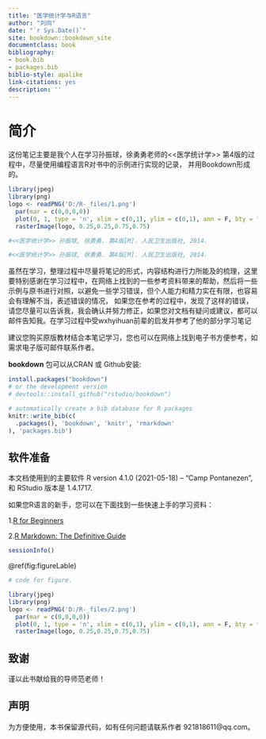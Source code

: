 ```yaml
--- 
title: "医学统计学与R语言"
author: "刘向"
date: "`r Sys.Date()`"
site: bookdown::bookdown_site
documentclass: book
bibliography:
- book.bib
- packages.bib
biblio-style: apalike
link-citations: yes
description: ''
---
```


# 简介

这份笔记主要是我个人在学习孙振球，徐勇勇老师的<<医学统计学>> 第4版的过程中，尽量使用编程语言R对书中的示例进行实现的记录， 并用Bookdown形成的。


```r

library(jpeg)
library(png)
logo <- readPNG('D:/R-_files/1.png')
  par(mar = c(0,0,0,0))
  plot(0, 1, type = 'n', xlim = c(0,1), ylim = c(0,1), ann = F, bty = "n", xaxt = "n", yaxt ="n")
  rasterImage(logo, 0.25,0.25,0.75,0.75)

#<<医学统计学>> 孙振球, 徐勇勇. 第4版[M]. 人民卫生出版社, 2014.
```

```r
#<<医学统计学>> 孙振球, 徐勇勇. 第4版[M]. 人民卫生出版社, 2014.
```
虽然在学习，整理过程中尽量将笔记的形式，内容结构进行力所能及的梳理，这里要特别感谢在学习过程中，在网络上找到的一些参考资料带来的帮助，然后将一些 示例与原书进行对照，以避免一些学习错误，但个人能力和精力实在有限，也容易会有理解不当，表述错误的情况， 如果您在参考的过程中，发现了这样的错误，请您尽量可以告诉我，我会确认并努力修正，如果您对文档有疑问或建议，都可以邮件告知我。在学习过程中受wxhyihuan前辈的启发并参考了他的部分学习笔记

建议您购买原版教材结合本笔记学习，您也可以在网络上找到电子书方便参考，如需求电子版可邮件联系作者。


 **bookdown** 包可以从CRAN 或 Github安装:

```r
install.packages("bookdown")
# or the development version
# devtools::install_github("rstudio/bookdown")
```



```r
# automatically create a bib database for R packages
knitr::write_bib(c(
  .packages(), 'bookdown', 'knitr', 'rmarkdown'
), 'packages.bib')
```

## 软件准备

本文档使用到的主要软件 R version 4.1.0 (2021-05-18) -- "Camp Pontanezen", 和 RStudio 版本是 1.4.1717.

如果您R语言的新手，您可以在下面找到一些快速上手的学习资料：

1.[R for Beginners](https://cran.r-project.org/doc/contrib/Paradis-rdebuts_en.pdf)

2.[R Markdown: The Definitive Guide](https://bookdown.org/yihui/rmarkdown/)
```r
sessionInfo()
```

\@ref(fig:figureLable)

```r
# code for figure.

library(jpeg)
library(png)
logo <- readPNG('D:/R-_files/2.png')
  par(mar = c(0,0,0,0))
  plot(0, 1, type = 'n', xlim = c(0,1), ylim = c(0,1), ann = F, bty = "n", xaxt = "n", yaxt ="n")
  rasterImage(logo, 0.25,0.25,0.75,0.75)
```

## 致谢
谨以此书献给我的导师范老师！

## 声明
为方便使用，本书保留源代码，如有任何问题请联系作者 921818611@qq.com。

```r

```

